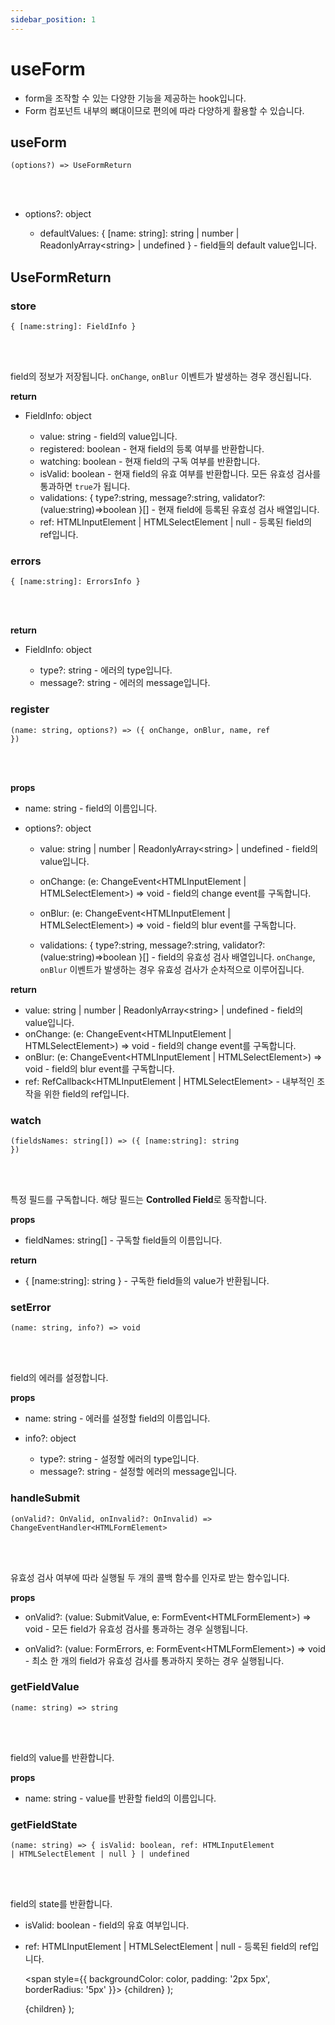 ```yaml
---
sidebar_position: 1
---
```


# useForm

- form을 조작할 수 있는 다양한 기능을 제공하는 hook입니다.
- Form 컴포넌트 내부의 뼈대이므로 편의에 따라 다양하게 활용할 수 있습니다.

## useForm

<code>(options?) => UseFormReturn</code>

<br />
<br />

- <PropsHighlight>options?: object</PropsHighlight>

  - <PropsHighlight>defaultValues: \{
[name: string]: string \| number \| ReadonlyArray\<string\> \| undefined
\}</PropsHighlight> - field들의 default value입니다.

## UseFormReturn

### store

<code>\{ [name:string]: FieldInfo \}</code>

<br />
<br />

field의 정보가 저장됩니다. `onChange`, `onBlur` 이벤트가 발생하는 경우 갱신됩니다.

**return**

- <PropsHighlight>FieldInfo: object</PropsHighlight>

  - <PropsHighlight>value: string</PropsHighlight> - field의 value입니다.
  - <PropsHighlight>registered: boolean</PropsHighlight> - 현재 field의 등록 여부를 반환합니다.
  - <PropsHighlight>watching: boolean</PropsHighlight> - 현재 field의 구독 여부를 반환합니다.
  - <PropsHighlight>isValid: boolean</PropsHighlight> - 현재 field의 유효 여부를 반환합니다. 모든 유효성
    검사를 통과하면 `true`가 됩니다.
  - <PropsHighlight>validations: \{ type?:string, message?:string, validator?: (value:string)=>boolean \}[]</PropsHighlight> - 현재 field에 등록된 유효성 검사 배열입니다.
  - <PropsHighlight>ref: HTMLInputElement | HTMLSelectElement | null</PropsHighlight> - 등록된 field의
    ref입니다.

### errors

<code>\{ [name:string]: ErrorsInfo \}</code>

<br />
<br />

**return**

- <PropsHighlight>FieldInfo: object</PropsHighlight>

  - <PropsHighlight>type?: string</PropsHighlight> - 에러의 type입니다.
  - <PropsHighlight>message?: string</PropsHighlight> - 에러의 message입니다.

### register

<code>(name: string, options?) => (\{ onChange, onBlur, name, ref \})</code>

<br />
<br />

**props**

- <PropsHighlight>name: string</PropsHighlight> - field의 이름입니다.
- <PropsHighlight>options?: object</PropsHighlight>

  - <PropsHighlight>value: string \| number \| ReadonlyArray\<string\> \| undefined</PropsHighlight> - field의 value입니다.

  - <PropsHighlight>onChange: (e: ChangeEvent\<HTMLInputElement \| HTMLSelectElement\>) => void</PropsHighlight> - field의 change event를 구독합니다.
  - <PropsHighlight>onBlur: (e: ChangeEvent\<HTMLInputElement \| HTMLSelectElement\>) => void</PropsHighlight> - field의 blur event를 구독합니다.
  - <PropsHighlight>validations: \{ type?:string, message?:string, validator?: (value:string)=>boolean \}[]</PropsHighlight> - field의 유효성 검사 배열입니다. `onChange`, `onBlur` 이벤트가 발생하는 경우 유효성 검사가 순차적으로 이루어집니다.

**return**

- <PropsHighlight>value: string \| number \| ReadonlyArray\<string\> \| undefined</PropsHighlight> - field의 value입니다.
- <PropsHighlight>onChange: (e: ChangeEvent\<HTMLInputElement \| HTMLSelectElement\>) => void</PropsHighlight> - field의 change event를 구독합니다.
- <PropsHighlight>onBlur: (e: ChangeEvent\<HTMLInputElement \| HTMLSelectElement\>) => void</PropsHighlight> - field의 blur event를 구독합니다.
- <PropsHighlight>ref: RefCallback\<HTMLInputElement \| HTMLSelectElement\></PropsHighlight> - 내부적인 조작을 위한 field의 ref입니다.

### watch

<code>(fieldsNames: string[]) => (\{ [name:string]: string \})</code>

<br />
<br />

특정 필드를 구독합니다. 해당 필드는 **Controlled Field**로 동작합니다.

**props**

- <PropsHighlight>fieldNames: string[]</PropsHighlight> - 구독할 field들의 이름입니다.

**return**

- <PropsHighlight>\{ [name:string]: string \}</PropsHighlight> - 구독한 field들의 value가 반환됩니다.

### setError

<code>(name: string, info?) => void</code>

<br />
<br />

field의 에러를 설정합니다.

**props**

- <PropsHighlight>name: string</PropsHighlight> - 에러를 설정할 field의 이름입니다.

- <PropsHighlight>info?: object</PropsHighlight>

  - <PropsHighlight>type?: string</PropsHighlight> - 설정할 에러의 type입니다.
  - <PropsHighlight>message?: string</PropsHighlight> - 설정할 에러의 message입니다.

### handleSubmit

<code>(onValid?: OnValid, onInvalid?: OnInvalid) => ChangeEventHandler\<HTMLFormElement\></code>

<br />
<br />

유효성 검사 여부에 따라 실행될 두 개의 콜백 함수를 인자로 받는 함수입니다.

**props**

- <PropsHighlight>onValid?: (value: SubmitValue, e: FormEvent\<HTMLFormElement\>) => void</PropsHighlight> - 모든 field가 유효성 검사를 통과하는 경우 실행됩니다.

- <PropsHighlight>onValid?: (value: FormErrors, e: FormEvent\<HTMLFormElement\>) => void</PropsHighlight> - 최소 한 개의 field가 유효성 검사를 통과하지 못하는 경우 실행됩니다.

### getFieldValue

<code>(name: string) => string</code>

<br />
<br />

field의 value를 반환합니다.

**props**

- <PropsHighlight>name: string</PropsHighlight> - value를 반환할 field의 이름입니다.

### getFieldState

<code>(name: string) => \{ isValid: boolean, ref: HTMLInputElement | HTMLSelectElement | null \} \| undefined</code>

<br />
<br />

field의 state를 반환합니다.

- <PropsHighlight>isValid: boolean</PropsHighlight> - field의 유효 여부입니다.
- <PropsHighlight>ref: HTMLInputElement | HTMLSelectElement | null</PropsHighlight> - 등록된 field의
  ref입니다.

  <span style={{ backgroundColor: color, padding: '2px 5px', borderRadius: '5px' }}>
    {children}
  </span>
);

  <Highlight color="rgb(243 244 246)">{children}</Highlight>
);

